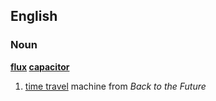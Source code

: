 ==English==
===Noun===
{{wikipedia}}
'''[[flux]] [[capacitor]]'''
#{{scifi}} [[time travel]] machine from ''Back to the Future''